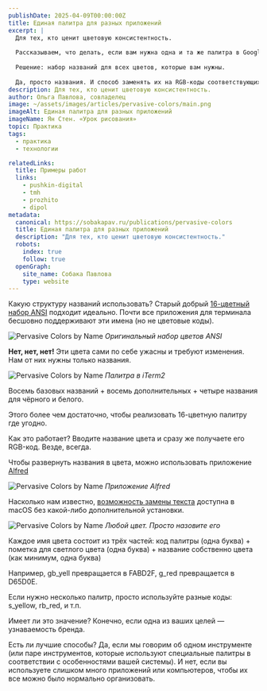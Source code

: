 ```yaml
---
publishDate: 2025-04-09T00:00:00Z
title: Единая палитра для разных приложений
excerpt: |
  Для тех, кто ценит цветовую консистентность.
  
  Рассказываем, что делать, если вам нужна одна и та же палитра в Google Docs, iTerm2, Figma, Mermaid, 2Do, VSCode, Pixelmator и т.д.? Доступная в любой — любой! — момент, когда понадобится любой цвет.
  
  Решение: набор названий для всех цветов, которые вам нужны.
  
  Да, просто названия. И способ заменять их на RGB-коды соответствующих цветов в любом тексте.
description: Для тех, кто ценит цветовую консистентность.
author: Ольга Павлова, совладелец
image: ~/assets/images/articles/pervasive-colors/main.png
imageAlt: Единая палитра для разных приложений
imageName: Ян Стен. «Урок рисования»               
topic: Практика
tags:
  - практика
  - технологии

relatedLinks:
  title: Примеры работ
  links:
    - pushkin-digital
    - tmh
    - prozhito
    - dipol
metadata:
  canonical: https://sobakapav.ru/publications/pervasive-colors
  title: Единая палитра для разных приложений
  description: "Для тех, кто ценит цветовую консистентность."
  robots:
    index: true
    follow: true
  openGraph:
    site_name: Собака Павлова
    type: website
---
```


Какую структуру названий использовать? Старый добрый [16-цветный набор ANSI](https://en.wikipedia.org/wiki/ANSI_escape_code)  подходит идеально. Почти все приложения для терминала бесшовно поддерживают эти имена (но не цветовые коды).

![Pervasive Colors by Name](~/assets/images/articles/pervasive-colors/3.png)
_Оригинальный набор цветов ANSI_

**Нет, нет, нет!** Эти цвета сами по себе ужасны и требуют изменения. Нам от них нужны только названия.

![Pervasive Colors by Name](~/assets/images/articles/pervasive-colors/2.png)
_Палитра в iTerm2_

Восемь базовых названий + восемь дополнительных + четыре названия для чёрного и белого.

Этого более чем достаточно, чтобы реализовать 16-цветную палитру где угодно.

Как это работает? Вводите название цвета и сразу же получаете его RGB-код. Везде, всегда.

Чтобы развернуть названия в цвета, можно использовать приложение [Alfred](https://www.alfredapp.com)

![Pervasive Colors by Name](~/assets/images/articles/pervasive-colors/4.png)
_Приложение Alfred_

Насколько нам известно, [возможность замены текста](https://support.apple.com/guide/mac-help/replace-text-punctuation-documents-mac-mh35735/mac) доступна в macOS без какой-либо дополнительной установки.

![Pervasive Colors by Name](~/assets/images/articles/pervasive-colors/1.png)
_Любой цвет. Просто назовите его_

Каждое имя цвета состоит из трёх частей: код палитры (одна буква) + пометка для светлого цвета (одна буква) + название собственно цвета (как минимум, одна буква)

Например, gb_yell превращается в FABD2F, g_red превращается в D65D0E.

Если нужно несколько палитр, просто используйте разные коды: s_yellow, rb_red, и т.п.

Имеет ли это значение? Конечно, если одна из ваших целей — узнаваемость бренда.

Есть ли лучшие способы? Да, если мы говорим об одном инструменте (или паре инструментов, которые используют специальные палитры в соответствии с особенностями вашей системы). И нет, если вы используете слишком много приложений или компьютеров, чтобы их все можно было нормально организовать.
